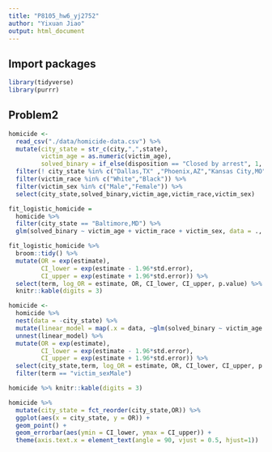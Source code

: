 ```yaml
---
title: "P8105_hw6_yj2752"
author: "Yixuan Jiao"
output: html_document
---
```


## Import packages

```r
library(tidyverse)
library(purrr)
```

## Problem2

```r
homicide <- 
  read_csv("./data/homicide-data.csv") %>%
  mutate(city_state = str_c(city,",",state),
         victim_age = as.numeric(victim_age),
         solved_binary = if_else(disposition == "Closed by arrest", 1, 0)) %>%
  filter(! city_state %in% c("Dallas,TX" ,"Phoenix,AZ","Kansas City,MO","Tulsa,AL")) %>%
  filter(victim_race %in% c("White","Black")) %>%
  filter(victim_sex %in% c("Male","Female")) %>%
  select(city_state,solved_binary,victim_age,victim_race,victim_sex)
```

```r
fit_logistic_homicide = 
  homicide %>% 
  filter(city_state == "Baltimore,MD") %>%
  glm(solved_binary ~ victim_age + victim_race + victim_sex, data = ., family = binomial()) 
```

```r
fit_logistic_homicide %>% 
  broom::tidy() %>% 
  mutate(OR = exp(estimate),
         CI_lower = exp(estimate - 1.96*std.error),
         CI_upper = exp(estimate + 1.96*std.error)) %>%
  select(term, log_OR = estimate, OR, CI_lower, CI_upper, p.value) %>% 
  knitr::kable(digits = 3)
```

```r
homicide <- 
  homicide %>%
  nest(data = -city_state) %>%
  mutate(linear_model = map(.x = data, ~glm(solved_binary ~ victim_age + victim_race + victim_sex, data = .x, family =  binomial()) %>% broom::tidy())) %>%
  unnest(linear_model) %>%
  mutate(OR = exp(estimate),
         CI_lower = exp(estimate - 1.96*std.error),
         CI_upper = exp(estimate + 1.96*std.error)) %>%
  select(city_state,term, log_OR = estimate, OR, CI_lower, CI_upper, p.value) %>%
  filter(term == "victim_sexMale")

homicide %>% knitr::kable(digits = 3)
```

```r
homicide %>%
  mutate(city_state = fct_reorder(city_state,OR)) %>%
  ggplot(aes(x = city_state, y = OR)) +
  geom_point() +
  geom_errorbar(aes(ymin = CI_lower, ymax = CI_upper)) +
  theme(axis.text.x = element_text(angle = 90, vjust = 0.5, hjust=1))
```

